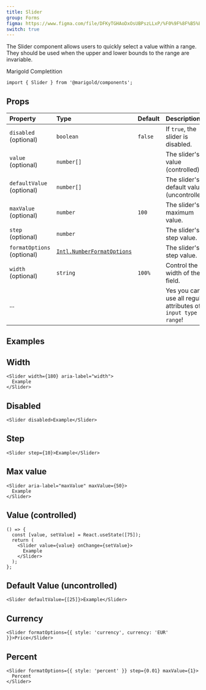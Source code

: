 ```yaml
---
title: Slider
group: Forms
figma: https://www.figma.com/file/DFKyTGHAoDxOsUBPszLLxP/%F0%9F%8F%B5%EF%B8%8FMarigold?node-id=845%3A1254
switch: true
---
```


The Slider component allows users to quickly select a value within a range. They should be used when the upper and lower bounds to the range are invariable.

<Preview>
  <Slider
    formatOptions={{ style: 'percent' }}
    step={0.01}
    maxValue={1}
    defaultValue={[0.5]}
    width={300}
  >
    Marigold Completition
  </Slider>
</Preview>

```tsx onlyCode
import { Slider } from '@marigold/components';
```

## Props

| Property                   | Type                                                                                                                                          | Default | Description                                                     |
| :------------------------- | :-------------------------------------------------------------------------------------------------------------------------------------------- | :------ | :-------------------------------------------------------------- |
| `disabled` (optional)      | `boolean`                                                                                                                                     | `false` | If `true`, the slider is disabled.                              |
| `value` (optional)         | `number[]`                                                                                                                                    |         | The slider's value (controlled).                                |
| `defaultValue` (optional)  | `number[]`                                                                                                                                    |         | The slider's default value (uncontrolled).                      |
| `maxValue` (optional)      | `number`                                                                                                                                      | `100`   | The slider's maximum value.                                     |
| `step` (optional)          | `number`                                                                                                                                      |         | The slider's step value.                                        |
| `formatOptions` (optional) | [`Intl.NumberFormatOptions`](https://developer.mozilla.org/en-US/docs/Web/JavaScript/Reference/Global_Objects/Intl/NumberFormat/NumberFormat) |         | The slider's step value.                                        |
| `width` (optional)         | `string`                                                                                                                                      | `100%`  | Control the width of the field.                                 |
| ...                        |                                                                                                                                               |         | Yes you can use all regular attributes of `input type = range`! |

## Examples

## Width

```tsx
<Slider width={180} aria-label="width">
  Example
</Slider>
```

## Disabled

```tsx
<Slider disabled>Example</Slider>
```

## Step

```tsx
<Slider step={10}>Example</Slider>
```

## Max value

```tsx
<Slider aria-label="maxValue" maxValue={50}>
  Example
</Slider>
```

## Value (controlled)

```tsx
() => {
  const [value, setValue] = React.useState([75]);
  return (
    <Slider value={value} onChange={setValue}>
      Example
    </Slider>
  );
};
```

## Default Value (uncontrolled)

```tsx
<Slider defaultValue={[25]}>Example</Slider>
```

## Currency

```tsx
<Slider formatOptions={{ style: 'currency', currency: 'EUR' }}>Price</Slider>
```

## Percent

```tsx
<Slider formatOptions={{ style: 'percent' }} step={0.01} maxValue={1}>
  Percent
</Slider>
```
